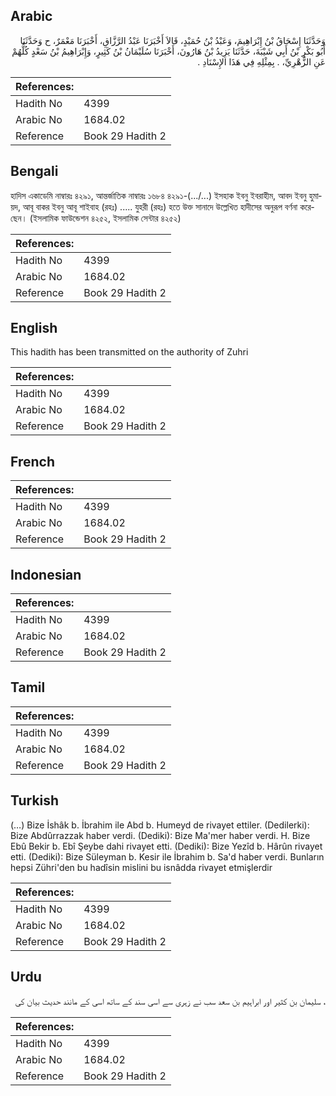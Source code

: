 ## Arabic


<div dir="rtl" lang="ar" style={{fontSize:'larger',backgroundColor:'#f8f9fa',padding:20}}>
وَحَدَّثَنَا إِسْحَاقُ بْنُ إِبْرَاهِيمَ، وَعَبْدُ بْنُ حُمَيْدٍ، قَالاَ أَخْبَرَنَا عَبْدُ الرَّزَّاقِ، أَخْبَرَنَا مَعْمَرٌ، ح وَحَدَّثَنَا أَبُو بَكْرِ بْنُ أَبِي شَيْبَةَ، حَدَّثَنَا يَزِيدُ بْنُ هَارُونَ، أَخْبَرَنَا سُلَيْمَانُ بْنُ كَثِيرٍ، وَإِبْرَاهِيمُ بْنُ سَعْدٍ كُلُّهُمْ عَنِ الزُّهْرِيِّ، ‏.‏ بِمِثْلِهِ فِي هَذَا الإِسْنَادِ ‏.‏
</div>
<div style={{backgroundColor:'#f8f9fa',padding:20, marginBottom: 10}}><table> <thead> <tr> <th>References:</th> <th></th> </tr> </thead> <tbody><tr><td>Hadith No</td><td>4399</td></tr><tr><td>Arabic No</td><td>1684.02</td></tr><tr><td>Reference</td><td>Book 29 Hadith 2</td></tr></tbody></table></div>

## Bengali


<div dir="ltr" lang="bn" style={{fontSize:'larger',backgroundColor:'#f8f9fa',padding:20}}>
হাদিস একাডেমি নাম্বারঃ ৪২৯১, আন্তর্জাতিক নাম্বারঃ ১৬৮৪ ৪২৯১-(.../...) ইসহাক ইবনু ইবরাহীম, আবদ ইবনু হুমায়দ, আবূ বাকর ইবনু আবূ শাইবাহ (রহঃ) ..... যুহরী (রহঃ) হতে উক্ত সানাদে উল্লেখিত হাদীসের অনুরূপ বর্ণনা করেছেন। (ইসলামিক ফাউন্ডেশন ৪২৫২, ইসলামিক সেন্টার ৪২৫২)
</div>
<div style={{backgroundColor:'#f8f9fa',padding:20, marginBottom: 10}}><table> <thead> <tr> <th>References:</th> <th></th> </tr> </thead> <tbody><tr><td>Hadith No</td><td>4399</td></tr><tr><td>Arabic No</td><td>1684.02</td></tr><tr><td>Reference</td><td>Book 29 Hadith 2</td></tr></tbody></table></div>

## English


<div dir="ltr" lang="en" style={{fontSize:'larger',backgroundColor:'#f8f9fa',padding:20}}>
This hadith has been transmitted on the authority of Zuhri
</div>
<div style={{backgroundColor:'#f8f9fa',padding:20, marginBottom: 10}}><table> <thead> <tr> <th>References:</th> <th></th> </tr> </thead> <tbody><tr><td>Hadith No</td><td>4399</td></tr><tr><td>Arabic No</td><td>1684.02</td></tr><tr><td>Reference</td><td>Book 29 Hadith 2</td></tr></tbody></table></div>

## French


<div dir="ltr" lang="fr" style={{fontSize:'larger',backgroundColor:'#f8f9fa',padding:20}}>

</div>
<div style={{backgroundColor:'#f8f9fa',padding:20, marginBottom: 10}}><table> <thead> <tr> <th>References:</th> <th></th> </tr> </thead> <tbody><tr><td>Hadith No</td><td>4399</td></tr><tr><td>Arabic No</td><td>1684.02</td></tr><tr><td>Reference</td><td>Book 29 Hadith 2</td></tr></tbody></table></div>

## Indonesian


<div dir="ltr" lang="id" style={{fontSize:'larger',backgroundColor:'#f8f9fa',padding:20}}>

</div>
<div style={{backgroundColor:'#f8f9fa',padding:20, marginBottom: 10}}><table> <thead> <tr> <th>References:</th> <th></th> </tr> </thead> <tbody><tr><td>Hadith No</td><td>4399</td></tr><tr><td>Arabic No</td><td>1684.02</td></tr><tr><td>Reference</td><td>Book 29 Hadith 2</td></tr></tbody></table></div>

## Tamil


<div dir="ltr" lang="ta" style={{fontSize:'larger',backgroundColor:'#f8f9fa',padding:20}}>

</div>
<div style={{backgroundColor:'#f8f9fa',padding:20, marginBottom: 10}}><table> <thead> <tr> <th>References:</th> <th></th> </tr> </thead> <tbody><tr><td>Hadith No</td><td>4399</td></tr><tr><td>Arabic No</td><td>1684.02</td></tr><tr><td>Reference</td><td>Book 29 Hadith 2</td></tr></tbody></table></div>

## Turkish


<div dir="ltr" lang="tr" style={{fontSize:'larger',backgroundColor:'#f8f9fa',padding:20}}>
(…) Bize İshâk b. İbrahim ile Abd b. Humeyd de rivayet ettiler. (Dedilerki): Bize Abdûrrazzak haber verdi. (Dediki): Bize Ma'mer haber verdi. H. Bize Ebû Bekir b. Ebî Şeybe dahi rivayet etti. (Dediki): Bize Yezîd b. Hârûn rivayet etti. (Dediki): Bize Süleyman b. Kesir ile İbrahim b. Sa'd haber verdi. Bunların hepsi Zühri'den bu hadîsin mislini bu isnâdda rivayet etmişlerdir
</div>
<div style={{backgroundColor:'#f8f9fa',padding:20, marginBottom: 10}}><table> <thead> <tr> <th>References:</th> <th></th> </tr> </thead> <tbody><tr><td>Hadith No</td><td>4399</td></tr><tr><td>Arabic No</td><td>1684.02</td></tr><tr><td>Reference</td><td>Book 29 Hadith 2</td></tr></tbody></table></div>

## Urdu


<div dir="rtl" lang="ur" style={{fontSize:'larger',backgroundColor:'#f8f9fa',padding:20}}>
، سلیمان بن کثیر اور ابراہیم بن سعد سب نے زہری سے اسی سند کے ساتھ اسی کے مانند حدیث بیان کی
</div>
<div style={{backgroundColor:'#f8f9fa',padding:20, marginBottom: 10}}><table> <thead> <tr> <th>References:</th> <th></th> </tr> </thead> <tbody><tr><td>Hadith No</td><td>4399</td></tr><tr><td>Arabic No</td><td>1684.02</td></tr><tr><td>Reference</td><td>Book 29 Hadith 2</td></tr></tbody></table></div>